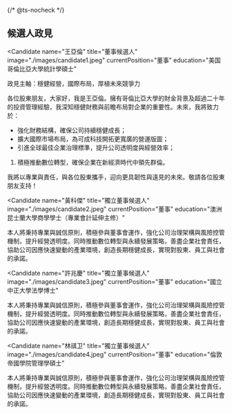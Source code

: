 {/* @ts-nocheck */}

<Section>

## 候選人政見

<SwipeInMobile className='grid lg:grid-cols-2 gap-4 max-w-full'>

<Candidate
  name="王亞倫"
  title="董事候選人"
  image="./images/candidate1.jpeg"
  currentPosition="董事"
  education="美国哥倫比亞大學統計學碩士"
>
政見主軸：穩健經營，國際布局，厚植未來競爭力

各位股東朋友，大家好，我是王亞倫。擁有哥倫比亞大學的財金背景及超過二十年的投資管理經驗，我深知穩健財務與前瞻布局對企業的重要性。未來，我將致力於：

- 強化財務結構，確保公司持續穩健成長；
- 擴大國際市場布局，為可成科技開拓更寬廣的營運版圖；
- 引進全球最佳企業治理標準，提升公司透明度與經營效率；
1. 積極推動數位轉型，確保企業在新經濟時代中領先群倫。

我將以專業與責任，與各位股東攜手，迎向更具韌性與遠見的未來。敬請各位股東朋友支持！
</Candidate>

<Candidate
  name="黃科傑"
  title="獨立董事候選人"
  image="./images/candidate2.jpeg"
  currentPosition="董事"
  education="澳洲昆士蘭大學商學學士（專業會計延伸主修）"
>
本人將秉持專業與誠信原則，積極參與董事會運作，強化公司治理架構與風險控管機制，提升經營透明度。同時推動數位轉型與永續發展策略，善盡企業社會責任，協助公司因應快速變動的產業環境，創造長期穩健成長，實現對股東、員工與社會的承諾。
</Candidate>

<Candidate
  name="許兆慶"
  title="獨立董事候選人"
  image="./images/candidate3.jpeg"
  currentPosition="董事"
  education="國立中正大學法學博士"
>
本人將秉持專業與誠信原則，積極參與董事會運作，強化公司治理架構與風險控管機制，提升經營透明度。同時推動數位轉型與永續發展策略，善盡企業社會責任，協助公司因應快速變動的產業環境，創造長期穩健成長，實現對股東、員工與社會的承諾。
</Candidate>

<Candidate
  name="林祺卫"
  title="獨立董事候選人"
  image="./images/candidate4.jpeg"
  currentPosition="董事"
  education="倫敦帝國學院管理學碩士"
>
本人將秉持專業與誠信原則，積極參與董事會運作，強化公司治理架構與風險控管機制，提升經營透明度。同時推動數位轉型與永續發展策略，善盡企業社會責任，協助公司因應快速變動的產業環境，創造長期穩健成長，實現對股東、員工與社會的承諾。
</Candidate>

</SwipeInMobile>

</Section>
